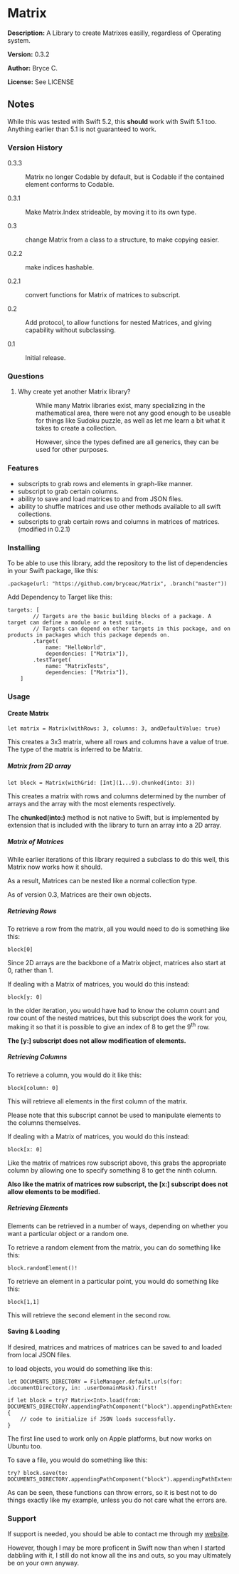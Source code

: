 =Matrix=

'''Description:''' A Library to create Matrixes easilly, regardless of Operating system.

'''Version:''' 0.3.2

'''Author:''' Bryce C.

'''License:''' See LICENSE

==Notes==

While this was tested with Swift 5.2, this <strong>should</strong> work with Swift 5.1 too. Anything earlier than 5.1 is not guaranteed to work.

===Version History===

<dl>
<dt span="font-weight:bold">0.3.3</dt>
<dd>
<p>Matrix no longer Codable by default, but is Codable if the contained element conforms to Codable.</p>
</dd>
<dt span="font-weight:bold">0.3.1</dt>
<dd>
<p>Make Matrix.Index strideable, by moving it to its own type.</p>
</dd>
<dt span="font-weight:bold">0.3</dt>
<dd>
<p>change Matrix from a class to a structure, to make copying easier.</p>
<dt span="font-weight: bold">0.2.2</dt>
<dd>make indices hashable.</dd>
<dt span="font-weight: bold">0.2.1</dt>
<dd>convert functions for Matrix of matrices to subscript.</dd>
<dt span="font-weight: bold">0.2</dt>
<dd>Add protocol, to allow functions for nested Matrices, and giving capability without subclassing.</dd>
<dt span="font-weight: bold">0.1</dt>
<dd>Initial release.</dd>
</dl>

===Questions===

<ol>
<li>
<dl>
<dt span="font-weight:bold">Why create yet another Matrix library?</dt>
<dd>
<p>While many Matrix libraries exist, many specializing in the mathematical area, there were not any good enough to be useable for things like Sudoku puzzle, as well as let me learn a bit what it takes to create a collection.</p>
<p>However, since the types defined are all generics, they can be used for other purposes.</p>
</dd>
</dl>
</li>
</ol>

===Features===

<ul>
<li>subscripts to grab rows and elements in graph-like manner.</li>
<li>subscript to grab certain columns.</li>
<li>ability to save and load matrices to and from JSON files.</li>
<li>ability to shuffle matrices and use other methods available to all swift collections.</li>
<li>subscripts to grab certain rows and columns in matrices of matrices. (modified in 0.2.1)</li>
</ul>

===Installing===

To be able to use this library, add the repository to the list of dependencies in your Swift package, like this:

<pre>
.package(url: "https://github.com/bryceac/Matrix", .branch("master"))
</pre>

Add Dependency to Target like this:

<pre>
targets: [
        // Targets are the basic building blocks of a package. A target can define a module or a test suite.
        // Targets can depend on other targets in this package, and on products in packages which this package depends on.
        .target(
            name: "HelloWorld",
            dependencies: ["Matrix"]),
        .testTarget(
            name: "MatrixTests",
            dependencies: ["Matrix"]),
    ]
</pre>

===Usage===

====Create Matrix====

<pre>
let matrix = Matrix(withRows: 3, columns: 3, andDefaultValue: true)
</pre>

This creates a 3x3 matrix, where all rows and columns have a value of true. The type of the matrix is inferred to be Matrix<Bool>.

=====Matrix from 2D array=====

<pre>
let block = Matrix(withGrid: [Int](1...9).chunked(into: 3))
</pre>

This creates a matrix with rows and columns determined by the number of arrays and the array with the most elements respectively.

The '''chunked(into:)''' method is not native to Swift, but is implemented by extension that is included with the library to turn an array into a 2D array.

=====Matrix of Matrices=====

While earlier iterations of this library required a subclass to do this well, this Matrix now works how it should.

As a result, Matrices can be nested like a normal collection type.

As of version 0.3, Matrices are their own objects.

=====Retrieving Rows=====

To retrieve a row from the matrix, all you would need to do is something like this:

<pre>
block[0]
</pre>

Since 2D arrays are the backbone of a Matrix object, matrices also start at 0, rather than 1.

If dealing with a Matrix of matrices, you would do this instead:

<pre>
block[y: 0]
</pre>

In the older iteration, you would have had to know the column count and row count of the nested matrices, but this subscript does the work for you, making it so that it is possible to give an index of 8 to get the 9<sup>th</sup> row.

<strong>The [y:] subscript does not allow modification of elements.</strong> 

=====Retrieving Columns=====

To retrieve a column, you would do it like this:

<pre>
block[column: 0]
</pre>

This will retrieve all elements in the first column of the matrix.

Please note that this subscript cannot be used to manipulate elements to the columns themselves.

If dealing with a Matrix of matrices, you would do this instead:

<pre>
block[x: 0]
</pre>

<p>Like the matrix of matrices row subscript above, this grabs the appropriate column by allowing one to specify something 8 to get the ninth column.</p>

<strong>Also like the matrix of matrices row subscript, the [x:] subscript does not allow elements to be modified.</strong>

=====Retrieving Elements=====

Elements can be retrieved in a number of ways, depending on whether you want a particular object or a random one.

To retrieve a random element from the matrix, you can do something like this:

<pre>
block.randomElement()!
</pre>

To retrieve an element in a particular point, you would do something like this:

<pre>
block[1,1]
</pre>

This will retrieve the second element in the second row.

====Saving & Loading====

If desired, matrices and matrices of matrices can be saved to and loaded from local JSON files.

to load objects, you would do something like this:

<pre>
let DOCUMENTS_DIRECTORY = FileManager.default.urls(for: .documentDirectory, in: .userDomainMask).first!

if let block = try? Matrix<Int>.load(from: DOCUMENTS_DIRECTORY.appendingPathComponent("block").appendingPathExtension("json")) {
    // code to initialize if JSON loads successfully.
}
</pre>

The first line used to work only on Apple platforms, but now works on Ubuntu too.

To save a file, you would do something like this:

<pre>
try? block.save(to: DOCUMENTS_DIRECTORY.appendingPathComponent("block").appendingPathExtension("json"))
</pre>

As can be seen, these functions can throw errors, so it is best not to do things exactly like my example, unless you do not care what the errors are.

===Support===

If support is needed, you should be able to contact me through my <a href="brycecampbell.me">website</a>.

However, though I may be more proficent in Swift now than when I started dabbling with it, I still do not know all the ins and outs, so you may ultimately be on your own anyway.